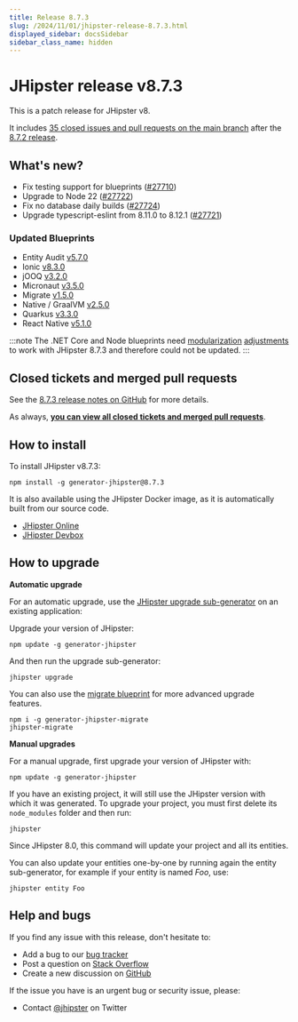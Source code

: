 ```yaml
---
title: Release 8.7.3
slug: /2024/11/01/jhipster-release-8.7.3.html
displayed_sidebar: docsSidebar
sidebar_class_name: hidden
---
```


# JHipster release v8.7.3

This is a patch release for JHipster v8.

It includes [35 closed issues and pull requests on the main branch](https://github.com/jhipster/generator-jhipster/issues?q=is:closed+milestone:8.7.3) after the [8.7.2 release](/2024/10/28/jhipster-release-8.7.2.html).

## What's new?

* Fix testing support for blueprints ([#27710](https://github.com/jhipster/generator-jhipster/pull/27710))
* Upgrade to Node 22 ([#27722](https://github.com/jhipster/generator-jhipster/pull/27722))
* Fix no database daily builds ([#27724](https://github.com/jhipster/generator-jhipster/pull/27724))
* Upgrade typescript-eslint from 8.11.0 to 8.12.1 ([#27721](https://github.com/jhipster/generator-jhipster/pull/27721))

### Updated Blueprints

* Entity Audit [v5.7.0](https://github.com/jhipster/generator-jhipster-entity-audit/releases/tag/v5.7.0)
* Ionic [v8.3.0](https://github.com/jhipster/generator-jhipster-ionic/releases/tag/v8.3.0)
* jOOQ [v3.2.0](https://github.com/jhipster/generator-jhipster-jooq/releases/tag/v3.2.0)
* Micronaut [v3.5.0](https://github.com/jhipster/generator-jhipster-micronaut/releases/tag/v3.5.0)
* Migrate [v1.5.0](https://github.com/jhipster/generator-jhipster-migrate/releases/tag/v1.5.0)
* Native / GraalVM [v2.5.0](https://github.com/jhipster/generator-jhipster-native/releases/tag/v2.5.0)
* Quarkus [v3.3.0](https://github.com/jhipster/generator-jhipster-quarkus/releases/tag/v3.3.0)
* React Native [v5.1.0](https://github.com/jhipster/generator-jhipster-react-native/releases/tag/v5.1.0)

:::note
The .NET Core and Node blueprints need [modularization](https://github.com/jhipster/generator-jhipster/issues/27764) [adjustments](https://github.com/jhipster/generator-jhipster-nodejs/issues/538) to work with JHipster 8.7.3 and therefore could not be updated.
:::

## Closed tickets and merged pull requests

See the [8.7.3 release notes on GitHub](https://github.com/jhipster/generator-jhipster/releases/tag/v8.7.3) for more details.

As always, **[you can view all closed tickets and merged pull requests](https://github.com/jhipster/generator-jhipster/issues?q=is:closed+milestone:8.7.3)**.

## How to install

To install JHipster v8.7.3:

```
npm install -g generator-jhipster@8.7.3
```

It is also available using the JHipster Docker image, as it is automatically built from our source code.

- [JHipster Online](https://start.jhipster.tech)
- [JHipster Devbox](https://github.com/jhipster/jhipster-devbox)

## How to upgrade

**Automatic upgrade**

For an automatic upgrade, use the [JHipster upgrade sub-generator](/upgrading-an-application/) on an existing application:

Upgrade your version of JHipster:

```
npm update -g generator-jhipster
```

And then run the upgrade sub-generator:

```
jhipster upgrade
```

You can also use the [migrate blueprint](https://github.com/jhipster/generator-jhipster-migrate) for more advanced upgrade features.

```
npm i -g generator-jhipster-migrate
jhipster-migrate
```

**Manual upgrades**

For a manual upgrade, first upgrade your version of JHipster with:

```
npm update -g generator-jhipster
```

If you have an existing project, it will still use the JHipster version with which it was generated.
To upgrade your project, you must first delete its `node_modules` folder and then run:

```
jhipster
```

Since JHipster 8.0, this command will update your project and all its entities.

You can also update your entities one-by-one by running again the entity sub-generator, for example if your entity is named _Foo_, use:

```
jhipster entity Foo
```

## Help and bugs

If you find any issue with this release, don't hesitate to:

- Add a bug to our [bug tracker](https://github.com/jhipster/generator-jhipster/issues?state=open)
- Post a question on [Stack Overflow](http://stackoverflow.com/tags/jhipster/info)
- Create a new discussion on [GitHub](https://github.com/jhipster/generator-jhipster/discussions)

If the issue you have is an urgent bug or security issue, please:

- Contact [@jhipster](https://twitter.com/jhipster) on Twitter
